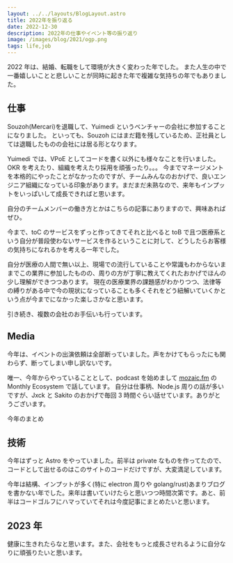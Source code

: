 ```yaml
---
layout: ../../layouts/BlogLayout.astro
title: 2022年を振り返る
date: 2022-12-30
description: 2022年の仕事やイベント等の振り返り
image: /images/blog/2021/ogp.png
tags: life,job
---
```


2022 年は、結婚、転職をして環境が大きく変わった年でした。
また人生の中で一番嬉しいことと悲しいことが同時に起きた年で複雑な気持ちの年でもありました。

## 仕事

Souzoh(Mercari)を退職して、Yuimedi というベンチャーの会社に参加することになりました。
といっても、Souzoh にはまだ籍を残しているため、正社員としては退職したものの会社には居る形となります。

Yuimedi では、VPoE としてコードを書く以外にも様々なことを行いました。OKR を考えたり、組織を考えたり採用を頑張ったり。。。
今までマネージメントを本格的にやったことがなかったのですが、チームみんなのおかげで、良いエンジニア組織になっている印象があります。まだまだ未熟なので、来年もインプットをいっぱいして成長できればと思います。

自分のチームメンバーの働き方とかはこちらの記事にありますので、興味あればぜひ。

今まで、toC のサービスをずっと作ってきてそれと比べると toB で且つ医療系という自分が普段使わないサービスを作るということに対して、どうしたらお客様の気持ちになれるかを考える一年でした。

自分が医療の人間で無い以上、現場での流行していることや常識もわからないままでこの業界に参加したものの、周りの方が丁寧に教えてくれたおかげでほんの少し理解ができつつあります。
現在の医療業界の課題感がわかりつつ、法律等の縛りがある中で今の現状になっていることも多くそれをどう紐解いていくかという点が今までになかった楽しさかなと思います。

引き続き、複数の会社のお手伝いも行っています。

## Media

今年は、イベントの出演依頼は全部断っていました。声をかけてもらったにも関わらず、断ってしまい申し訳ないです。

唯一、今年からやっていることとして、podcast を始めまして [mozaic.fm](https://mozaic.fm/) の Monthly Ecosystem で話しています。
自分は仕事柄、Node.js 周りの話が多いですが、Jxck と Sakito のおかげで毎回 3 時間ぐらい話せています。ありがとうございます。

今年のまとめ

## 技術

今年はずっと Astro をやっていました。前半は private なものを作ってたので、コードとして出せるのはこのサイトのコードだけですが、大変満足しています。

今年は結構、インプットが多く(特に electron 周りや golang/rust)あまりブログを書かない年でした。来年は書いていけたらと思いつつ時間次第です。あと、前半はコードゴルフにハマっていてそれは今度記事にまとめたいと思います。

## 2023 年

健康に生きれたらなと思います。また、会社をもっと成長させれるように自分なりに頑張りたいと思います。
